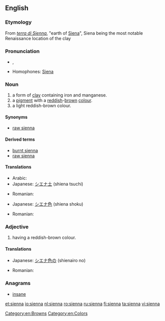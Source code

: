 {{also|Sienna}}
==English==

===Etymology===
From {{etyl|it|en}} ''[[terra di Sienna]]'', "earth of [[Siena]]", Siena being the most notable Renaissance location of the clay

===Pronunciation===
* {{enPR|sē-ĕnʹə}}, {{IPA|/siˈɛnə/}}
* Homophones: [[Siena]]

===Noun===
{{wikipedia}}
{{en-noun}}

# a form of [[clay]] containing iron and manganese.
# a [[pigment]] with a [[red]]dish-[[brown]] [[color|colour]].
# a light reddish-brown colour.
#: {{color panel|A0522D}}

====Synonyms====
* {{sense|clay}} [[raw sienna]]

====Derived terms====
* [[burnt sienna]]
* [[raw sienna]]

====Translations====
{{trans-top|clay}}
* Arabic: {{t|ar|طين|m|sc=Arab}}
* Japanese: [[シエナ土]] (shiena tsuchi)
{{trans-mid}}
* Romanian: {{t|ro|pământ de Siena|n}}
{{trans-bottom}}

{{trans-top|pigment}}
{{trans-mid}}
{{trans-bottom}}

{{trans-top|colour}}
* Japanese: [[シエナ色]] (shiena shoku)
{{trans-mid}}
* Romanian: {{t|ro|siena|f}}
{{trans-bottom}}

===Adjective===
{{en-adj|-}}

# having a reddish-brown colour.

====Translations====
{{trans-top|colour}}
* Japanese: [[シエナ色]]の (shienairo no)
{{trans-mid}}
* Romanian: {{t|ro|siena}}
{{trans-bottom}}

===Anagrams===
* [[insane]]

[[Category:en:Browns]]
[[Category:en:Colors]]

[[et:sienna]]
[[io:sienna]]
[[nl:sienna]]
[[ro:sienna]]
[[ru:sienna]]
[[fi:sienna]]
[[ta:sienna]]
[[vi:sienna]]